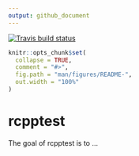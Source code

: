 ```yaml
---
output: github_document
---
```


<!-- README.md is generated from README.Rmd. Please edit that file -->

<!-- badges: start -->
[![Travis build status](https://travis-ci.com/moodymudskipper/rcpptest.svg?branch=master)](https://travis-ci.com/moodymudskipper/rcpptest)
<!-- badges: end -->


```r
knitr::opts_chunk$set(
  collapse = TRUE,
  comment = "#>",
  fig.path = "man/figures/README-",
  out.width = "100%"
)
```

# rcpptest

<!-- badges: start -->
<!-- badges: end -->

The goal of rcpptest is to ...
